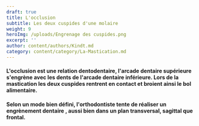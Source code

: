 ```yaml
---
draft: true
title: L'occlusion
subtitle: Les deux cuspides d'une molaire
weight: 9
heroImg: /uploads/Engrenage des cuspides.png
excerpt: ''
author: content/authors/Kindt.md
category: content/category/La-Mastication.md
---
```


#### L'occlusion est une relation dentodentaire,  l'arcade dentaire supérieure s'engrène avec les dents de l'arcade dentaire inférieure. Lors de la mastication les deux cuspides rentrent en contact et broient ainsi le bol alimentaire.

#### Selon un mode bien défini, l'orthodontiste tente de réaliser un engrènement dentaire , aussi bien dans un plan transversal, sagittal que frontal.

<ImagesHeight src="/uploads/Rapport des cuspides.jpg" height={167} title="engrènage" />
